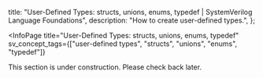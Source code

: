 
  title: "User-Defined Types: structs, unions, enums, typedef | SystemVerilog Language Foundations",
  description: "How to create user-defined types.",
};

<InfoPage
  title="User-Defined Types: structs, unions, enums, typedef"
  sv_concept_tags={["user-defined types", "structs", "unions", "enums", "typedef"]}
>

  This section is under construction. Please check back later.

</InfoPage>